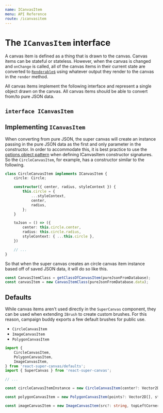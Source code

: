 ```yaml
---
name: ICanvasItem
menu: API Reference
route: /icanvasitem
---
```



# The `ICanvasItem` interface

A canvas item is defined as a thing that is drawn to the canvas. Canvas items can be stateful or stateless. However, when the canvas is changed and `onChange` is called, all of the canvas items in their current state are converted to [`Renderable`s](/renderable) using whatever output they render to the canvas in the `render` method.

All canvas items implement the following interface and represent a single object drawn on the canvas. All canvas items should be able to convert from/to pure JSON data.

## `interface ICanvasItem`

<InterfaceDocumentation interfaceMetadata={ICanvasItemMeta} />

## Implementing `ICanvasItem`

When converting from pure JSON, the super canvas will create an instance passing in the pure JSON data as the first and only parameter in the constructor. In order to accommodate this, it is best practice to use the [options object pattern](https://www.codereadability.com/what-are-javascript-options-objects/) when defining ICanvasItem constructor signatures. So the `CircleCanvasItem`, for example, has a constructor similar to the following.

```ts
class CircleCanvasItem implements ICanvasItem {
	circle: Circle;

	constructor({ center, radius, styleContext }) {
		this.circle = {
			...styleContext,
			center,
			radius,
		};
	}

	toJson = () => ({
		center: this.circle.center,
		radius: this.circle.radius,
		styleContext: { ...this.circle },
	})

	// ...
}
```

So that when the super canvas creates an circle canvas item instance based off of saved JSON data, it will do so like this.

```ts
const CanvasItemClass = getClassOfCanvasItem(pureJsonFromDatabase);
const canvasItem = new CanvasItemClass(pureJsonFromDatabase.data);
```

## Defaults

While canvas items aren't used directly in the `SuperCanvas` component, they can be used when extending `IBrush` to create custom brushes. For this reason, campaign buddy exports a few default brushes for public use.

* `CircleCanvasItem`
* `ImageCanvasItem`
* `PolygonCanvasItem`

```ts
import {
	CircleCanvasItem,
	PolygonCanvasItem,
	ImageCanvasItem,
} from 'react-super-canvas/defaults';
import { SuperCanvas } from 'react-super-canvas';

// ...

const circleCanvasItemInstance = new CircleCanvasItem(center?: Vector2D, radius?: number, styleContext?: StyleContext);

const polygonCanvasItem = new PolygonCanvasItem(points?: Vector2D[], styleContext?: StyleContext);

const imageCanvasItem = new ImageCanvasItem(src?: string, topLeftCorner?: Vector2D, imageCache?: IImageCache);
```
